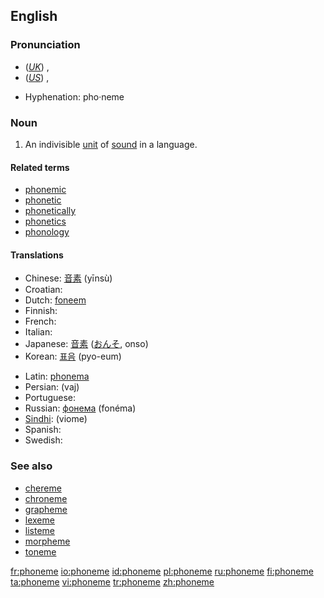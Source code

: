 {{wikipedia}}
==English==

===Pronunciation===
*(''[[Received Pronunciation|UK]]'') {{IPA|/ˈfəʊniːm/}}, {{SAMPA|/"f@Uni:m/}}
*(''[[General American|US]]'') {{IPA|/'foʊˌniːm/}}, {{SAMPA|/"foUni:m/}}
<!--*fōn'ēm-->
{{rfap}}
*Hyphenation: pho·neme

===Noun===
{{en-noun}}

# {{linguistics}} An indivisible [[unit]] of [[sound]] in a language.

====Related terms====
*[[phonemic]]
*[[phonetic]]
*[[phonetically]]
*[[phonetics]]
*[[phonology]]

====Translations====
{{top}}
* Chinese: [[音素]] (yīnsù)
* Croatian: {{t-|hr|fonem|m}}
* Dutch: [[foneem]] {{n}}
* Finnish: {{t+|fi|foneemi}}
* French: {{t+|fr|phonème|m}}
* Italian: {{t+|it|fonema|m}}
* Japanese: [[音素]] ([[おんそ]], onso)
* Korean: [[표음]] (pyo-eum)
{{mid}}
* Latin: [[phonema]]
* Persian: {{FAchar|[[واج]]}} (vaj)
* Portuguese: {{t+|pt|fonema|m}}
* Russian: [[фонема]] (fonéma) {{f}}
* [[Sindhi]]: {{SDchar|[[وايوم]]}} (viome) {{f}}
* Spanish: {{t+|es|fonema|m}}
* Swedish: {{t-|sv|fonem}}
{{bottom}}

===See also===
*[[chereme]]
*[[chroneme]]
*[[grapheme]]
*[[lexeme]]
*[[listeme]]
*[[morpheme]]
*[[toneme]]

[[fr:phoneme]]
[[io:phoneme]]
[[id:phoneme]]
[[pl:phoneme]]
[[ru:phoneme]]
[[fi:phoneme]]
[[ta:phoneme]]
[[vi:phoneme]]
[[tr:phoneme]]
[[zh:phoneme]]